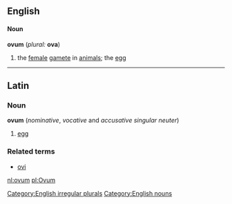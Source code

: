 ==English==
====Noun====
'''ovum''' (''plural:'' '''ova''')
#the [[female]] [[gamete]] in [[animal]]s; the [[egg]]

[[Category:English irregular plurals]]
[[Category:English nouns]]

----

==Latin==
===Noun===
'''ovum'''  (''nominative'', ''vocative'' and ''accusative'' ''singular'' ''neuter'')
# [[egg]]
===Related terms===
*[[ovi]]

[[nl:ovum]]
[[pl:Ovum]]